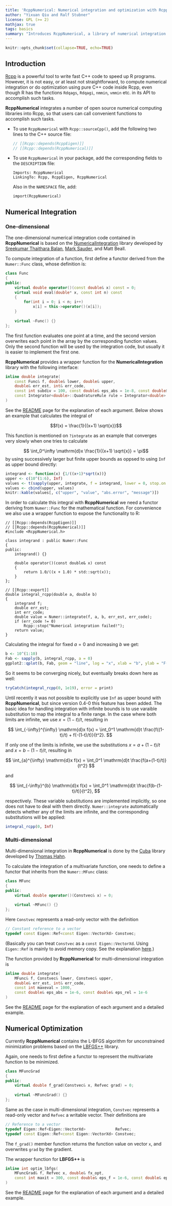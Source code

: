 ```yaml
---
title: 'RcppNumerical: Numerical integration and optimization with Rcpp'
author: "Yixuan Qiu and Ralf Stubner"
license: GPL (>= 2)
mathjax: true
tags: basics 
summary: "Introduces RcppNumerical, a library of numerical integration and optimization methods."
---
```


```r
knitr::opts_chunk$set(collapse=TRUE, echo=TRUE)
```

## Introduction

[Rcpp](https://CRAN.R-project.org/package=Rcpp) is a
powerful tool to write fast C++ code to speed up R programs. However,
it is not easy, or at least not straightforward, to compute numerical
integration or do optimization using pure C++ code inside Rcpp, even though
R has the functions `Rdqags`, `Rdqagi`, `nmmin`, `vmmin` etc. in its API
to accomplish such tasks.

**RcppNumerical** integrates a number of open source numerical computing
libraries into Rcpp, so that users can call convenient functions to
accomplish such tasks.


- To use `RcppNumerical` with `Rcpp::sourceCpp()`, add the following two lines
to the C++ source file:

    ```cpp
    // [[Rcpp::depends(RcppEigen)]]
    // [[Rcpp::depends(RcppNumerical)]]
    ```

- To use `RcppNumerical` in your package, add the corresponding fields to the
`DESCRIPTION` file:

    ```
    Imports: RcppNumerical
    LinkingTo: Rcpp, RcppEigen, RcppNumerical
    ```

    Also in the `NAMESPACE` file, add:

    ```
    import(RcppNumerical)
    ```

## Numerical Integration

### One-dimensional

The one-dimensional numerical integration code contained in **RcppNumerical**
is based on the [NumericalIntegration](https://github.com/tbs1980/NumericalIntegration)
library developed by [Sreekumar Thaithara Balan](https://github.com/tbs1980),
[Mark Sauder](https://github.com/mcsauder), and Matt Beall.

To compute integration of a function, first define a functor derived from
the `Numer::Func` class, whose definition is:

```cpp
class Func
{
public:
    virtual double operator()(const double& x) const = 0;
    virtual void eval(double* x, const int n) const
    {
        for(int i = 0; i < n; i++)
            x[i] = this->operator()(x[i]);
    }
    
    virtual ~Func() {}
};
```

The first function evaluates one point at a time, and the second version
overwrites each point in the array by the corresponding function values.
Only the second function will be used by the integration code, but usually it
is easier to implement the first one.

**RcppNumerical** provides a wrapper function for the **NumericalIntegration**
library with the following interface:

```cpp
inline double integrate(
    const Func& f, double& lower, double& upper,
    double& err_est, int& err_code,
    const int subdiv = 100, const double& eps_abs = 1e-8, const double& eps_rel = 1e-6,
    const Integrator<double>::QuadratureRule rule = Integrator<double>::GaussKronrod41
)
```

See the [README](https://github.com/yixuan/RcppNumerical) page for the
explanation of each argument. Below shows an example that calculates the
integral of

$$f(x) = \frac{1}{(x+1) \sqrt{x}}$$

This function is mentioned on `?integrate` as an example that converges very slowly when one tries to calculate

$$ \int_0^\infty \mathrm{d}x \frac{1}{(x+1) \sqrt{x}} = \pi$$
by using successively larger but finite upper bounds as oppsed to using `Inf` as upper bound directly:

```r
integrand <- function(x) {1/((x+1)*sqrt(x))}
upper <- c(10^(1:6), Inf)
values <- t(sapply(upper, integrate, f = integrand, lower = 0, stop.on.error = FALSE))
values <- cbind(upper, values)
knitr::kable(values[, c("upper", "value", "abs.error", "message")])
```

In order to calculate this integral with **RcppNumerical** we need a functor deriving from `Numer::Func` for the mathematical function. For convenience we also use a wrapper function to expose the functionality to R:

```Rcpp
// [[Rcpp::depends(RcppEigen)]]
// [[Rcpp::depends(RcppNumerical)]]
#include <RcppNumerical.h>

class integrand : public Numer::Func
{
public:
    integrand() {}
    
    double operator()(const double& x) const
    {
        return 1.0/((x + 1.0) * std::sqrt(x));
    }
};

// [[Rcpp::export]]
double integral_rcpp(double a, double b)
{
    integrand f;
    double err_est;
    int err_code;
    double value = Numer::integrate(f, a, b, err_est, err_code);
    if (err_code != 0)
        Rcpp::stop("Numerical integration failed!");
    return value;
}
```

Calculating the integral for fixed $a=0$ and increasing $b$ we get:

```r
b <- 10^(1:10)
Fab <- sapply(b, integral_rcpp, a = 0)
ggplot2::qplot(b, Fab, geom = "line", log = "x", xlab = "b", ylab = "F(0,b)")
```

So it seems to be converging nicely, but eventually breaks down here as well:

```r
tryCatch(integral_rcpp(0, 1e19), error = print)
```

Until recently it was not possible to explicitly use `Inf` as upper bound with **RcppNumerical**, but since version 0.4-0 this feature has been added.
The basic idea for handling integration with infinite bounds is to use varaible substitution to map the integral to a finite range. In the case where both limits are infinite, we use $x = (1-t)/t$, resulting in

$$
\int_{-\infty}^{\infty} \mathrm{d}x f(x) = \int_0^1 \mathrm{d}t \frac{f((1-t)/t) + f(-(1-t)/t)}{t^2}.
$$

If only one of the limits is infinite, we use the substitutions $x = a + (1-t)/t$ and $x = b - (1-t)/t$, resulting in

$$
\int_{a}^{\infty} \mathrm{d}x f(x) = \int_0^1 \mathrm{d}t \frac{f(a+(1-t)/t)}{t^2}
$$

and 

$$
\int_{-\infty}^{b} \mathrm{d}x f(x) = \int_0^1 \mathrm{d}t \frac{f(b-(1-t)/t)}{t^2},
$$

respectively. These variable substitutions are implemented implicitly, so one does not have to deal with
them directly. `Numer::integrate` automatically detects whether any of the limits are
infinite, and the corresponding substitutions will be applied:

```r
integral_rcpp(0, Inf)
```

### Multi-dimensional

Multi-dimensional integration in **RcppNumerical** is done by the
[Cuba](http://www.feynarts.de/cuba/) library developed by
[Thomas Hahn](http://wwwth.mpp.mpg.de/members/hahn/).

To calculate the integration of a multivariate function, one needs to define
a functor that inherits from the `Numer::MFunc` class:

```cpp
class MFunc
{
public:
    virtual double operator()(Constvec& x) = 0;
    
    virtual ~MFunc() {}
};
```

Here `Constvec` represents a read-only vector with the definition

```cpp
// Constant reference to a vector
typedef const Eigen::Ref<const Eigen::VectorXd> Constvec;
```

(Basically you can treat `Constvec` as a `const Eigen::VectorXd`. Using
`Eigen::Ref` is mainly to avoid memory copy. See the explanation
[here](http://eigen.tuxfamily.org/dox/classEigen_1_1Ref.html).)

The function provided by **RcppNumerical** for multi-dimensional
integration is

```cpp
inline double integrate(
    MFunc& f, Constvec& lower, Constvec& upper,
    double& err_est, int& err_code,
    const int maxeval = 1000,
    const double& eps_abs = 1e-6, const double& eps_rel = 1e-6
)
```

See the [README](https://github.com/yixuan/RcppNumerical) page for the
explanation of each argument and a detailed example.


## Numerical Optimization

Currently **RcppNumerical** contains the L-BFGS algorithm for unconstrained
minimization problems based on the
[LBFGS++](https://github.com/yixuan/LBFGSpp) library.

Again, one needs to first define a functor to represent the multivariate
function to be minimized.

```cpp
class MFuncGrad
{
public:
    virtual double f_grad(Constvec& x, Refvec grad) = 0;
    
    virtual ~MFuncGrad() {}
};
```

Same as the case in multi-dimensional integration, `Constvec` represents a
read-only vector and `Refvec` a writable vector. Their definitions are

```cpp
// Reference to a vector
typedef Eigen::Ref<Eigen::VectorXd>             Refvec;
typedef const Eigen::Ref<const Eigen::VectorXd> Constvec;
```

The `f_grad()` member function returns the function value on vector `x`,
and overwrites `grad` by the gradient.

The wrapper function for **LBFGS++** is

```cpp
inline int optim_lbfgs(
    MFuncGrad& f, Refvec x, double& fx_opt,
    const int maxit = 300, const double& eps_f = 1e-6, const double& eps_g = 1e-5
)
```

See the [README](https://github.com/yixuan/RcppNumerical) page for the
explanation of each argument and a detailed example.
